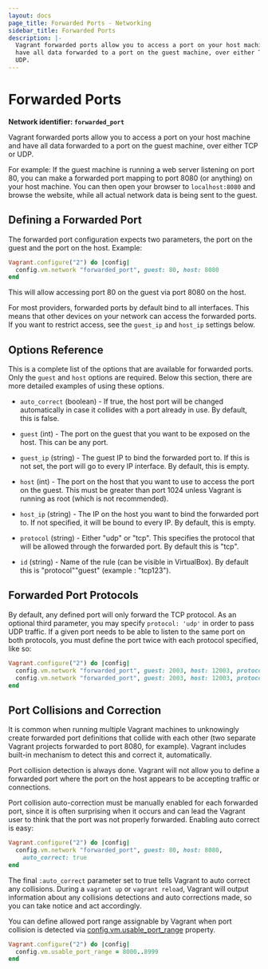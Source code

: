 ```yaml
---
layout: docs
page_title: Forwarded Ports - Networking
sidebar_title: Forwarded Ports
description: |-
  Vagrant forwarded ports allow you to access a port on your host machine and
  have all data forwarded to a port on the guest machine, over either TCP or
  UDP.
---
```


# Forwarded Ports

**Network identifier: `forwarded_port`**

Vagrant forwarded ports allow you to access a port on your host machine and have
all data forwarded to a port on the guest machine, over either TCP or UDP.

For example: If the guest machine is running a web server listening on port 80,
you can make a forwarded port mapping to port 8080 (or anything) on your host
machine. You can then open your browser to `localhost:8080` and browse the
website, while all actual network data is being sent to the guest.

## Defining a Forwarded Port

The forwarded port configuration expects two parameters, the port on the
guest and the port on the host. Example:

```ruby
Vagrant.configure("2") do |config|
  config.vm.network "forwarded_port", guest: 80, host: 8080
end
```

This will allow accessing port 80 on the guest via port 8080 on the host.

For most providers, forwarded ports by default bind to all interfaces. This
means that other devices on your network can access the forwarded ports.
If you want to restrict access, see the `guest_ip` and `host_ip` settings
below.

## Options Reference

This is a complete list of the options that are available for forwarded
ports. Only the `guest` and `host` options are required. Below this section,
there are more detailed examples of using these options.

- `auto_correct` (boolean) - If true, the host port will be changed
  automatically in case it collides with a port already in use. By
  default, this is false.

- `guest` (int) - The port on the guest that you want to be exposed on
  the host. This can be any port.

- `guest_ip` (string) - The guest IP to bind the forwarded port to. If
  this is not set, the port will go to every IP interface. By default,
  this is empty.

- `host` (int) - The port on the host that you want to use to access the
  port on the guest. This must be greater than port 1024 unless Vagrant
  is running as root (which is not recommended).

- `host_ip` (string) - The IP on the host you want to bind the forwarded
  port to. If not specified, it will be bound to every IP. By default,
  this is empty.

- `protocol` (string) - Either "udp" or "tcp". This specifies the protocol
  that will be allowed through the forwarded port. By default this is "tcp".

- `id` (string) - Name of the rule (can be visible in VirtualBox). By
  default this is "protocol""guest" (example : "tcp123").

## Forwarded Port Protocols

By default, any defined port will only forward the TCP protocol. As an optional
third parameter, you may specify `protocol: 'udp'` in order to pass UDP
traffic. If a given port needs to be able to listen to the same port on both
protocols, you must define the port twice with each protocol specified, like
so:

```ruby
Vagrant.configure("2") do |config|
  config.vm.network "forwarded_port", guest: 2003, host: 12003, protocol: "tcp"
  config.vm.network "forwarded_port", guest: 2003, host: 12003, protocol: "udp"
end
```

## Port Collisions and Correction

It is common when running multiple Vagrant machines to unknowingly create
forwarded port definitions that collide with each other (two separate
Vagrant projects forwarded to port 8080, for example). Vagrant includes
built-in mechanism to detect this and correct it, automatically.

Port collision detection is always done. Vagrant will not allow you to
define a forwarded port where the port on the host appears to be accepting
traffic or connections.

Port collision auto-correction must be manually enabled for each forwarded
port, since it is often surprising when it occurs and can lead the Vagrant
user to think that the port was not properly forwarded. Enabling auto correct
is easy:

```ruby
Vagrant.configure("2") do |config|
  config.vm.network "forwarded_port", guest: 80, host: 8080,
    auto_correct: true
end
```

The final `:auto_correct` parameter set to true tells Vagrant to auto
correct any collisions. During a `vagrant up` or `vagrant reload`, Vagrant
will output information about any collisions detections and auto corrections
made, so you can take notice and act accordingly.

You can define allowed port range assignable by Vagrant when port collision is
detected via [config.vm.usable_port_range](/docs/vagrantfile/machine_settings) property.

```ruby
Vagrant.configure("2") do |config|
  config.vm.usable_port_range = 8000..8999
end
```
